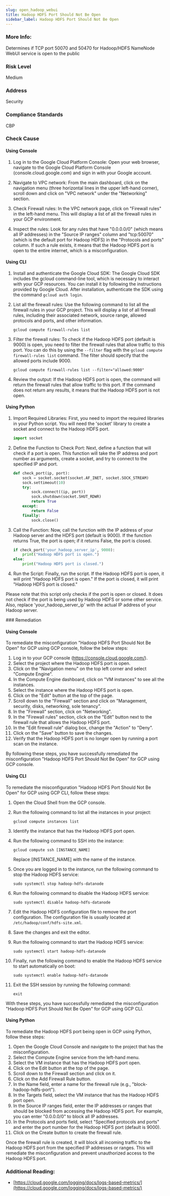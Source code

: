 ```yaml
---
slug: open_hadoop_webui
title: Hadoop HDFS Port Should Not Be Open
sidebar_label: Hadoop HDFS Port Should Not Be Open
---
```


### More Info:

Determines if TCP port 50070 and 50470 for Hadoop/HDFS NameNode WebUI service is open to the public

### Risk Level

Medium

### Address

Security

### Compliance Standards

CBP



<Tabs><Tab title='Cause'>
### Check Cause

#### Using Console

1. Log in to the Google Cloud Platform Console: Open your web browser, navigate to the Google Cloud Platform Console (console.cloud.google.com) and sign in with your Google account.

2. Navigate to VPC network: From the main dashboard, click on the navigation menu (three horizontal lines in the upper left-hand corner), scroll down and click on "VPC network" under the "Networking" section.

3. Check Firewall rules: In the VPC network page, click on "Firewall rules" in the left-hand menu. This will display a list of all the firewall rules in your GCP environment.

4. Inspect the rules: Look for any rules that have "0.0.0.0/0" (which means all IP addresses) in the "Source IP ranges" column and "tcp:50070" (which is the default port for Hadoop HDFS) in the "Protocols and ports" column. If such a rule exists, it means that the Hadoop HDFS port is open to the entire internet, which is a misconfiguration.

#### Using CLI

1. Install and authenticate the Google Cloud SDK: The Google Cloud SDK includes the gcloud command-line tool, which is necessary to interact with your GCP resources. You can install it by following the instructions provided by Google Cloud. After installation, authenticate the SDK using the command `gcloud auth login`.

2. List all the firewall rules: Use the following command to list all the firewall rules in your GCP project. This will display a list of all firewall rules, including their associated network, source range, allowed protocols and ports, and other information.

    ```
    gcloud compute firewall-rules list
    ```
   
3. Filter the firewall rules: To check if the Hadoop HDFS port (default is 9000) is open, you need to filter the firewall rules that allow traffic to this port. You can do this by using the `--filter` flag with the `gcloud compute firewall-rules list` command. The filter should specify that the allowed ports include 9000.

    ```
    gcloud compute firewall-rules list --filter="allowed:9000"
    ```

4. Review the output: If the Hadoop HDFS port is open, the command will return the firewall rules that allow traffic to this port. If the command does not return any results, it means that the Hadoop HDFS port is not open.

#### Using Python

1. Import Required Libraries:
   First, you need to import the required libraries in your Python script. You will need the 'socket' library to create a socket and connect to the Hadoop HDFS port.

   ```python
   import socket
   ```

2. Define the Function to Check Port:
   Next, define a function that will check if a port is open. This function will take the IP address and port number as arguments, create a socket, and try to connect to the specified IP and port.

   ```python
   def check_port(ip, port):
       sock = socket.socket(socket.AF_INET, socket.SOCK_STREAM)
       sock.settimeout(10)
       try:
           sock.connect((ip, port))
           sock.shutdown(socket.SHUT_RDWR)
           return True
       except:
           return False
       finally:
           sock.close()
   ```

3. Call the Function:
   Now, call the function with the IP address of your Hadoop server and the HDFS port (default is 9000). If the function returns True, the port is open; if it returns False, the port is closed.

   ```python
   if check_port('your_hadoop_server_ip', 9000):
       print("Hadoop HDFS port is open.")
   else:
       print("Hadoop HDFS port is closed.")
   ```

4. Run the Script:
   Finally, run the script. If the Hadoop HDFS port is open, it will print "Hadoop HDFS port is open." If the port is closed, it will print "Hadoop HDFS port is closed."

Please note that this script only checks if the port is open or closed. It does not check if the port is being used by Hadoop HDFS or some other service. Also, replace 'your_hadoop_server_ip' with the actual IP address of your Hadoop server.

</Tab>


<Tab title='Remediation'>
### Remediation

#### Using Console

To remediate the misconfiguration "Hadoop HDFS Port Should Not Be Open" for GCP using GCP console, follow the below steps:

1. Log in to your GCP console (https://console.cloud.google.com/).
2. Select the project where the Hadoop HDFS port is open.
3. Click on the "Navigation menu" on the top left corner and select "Compute Engine".
4. In the Compute Engine dashboard, click on "VM instances" to see all the instances.
5. Select the instance where the Hadoop HDFS port is open.
6. Click on the "Edit" button at the top of the page.
7. Scroll down to the "Firewall" section and click on "Management, security, disks, networking, sole tenancy".
8. In the "Firewall" section, click on "Networking".
9. In the "Firewall rules" section, click on the "Edit" button next to the firewall rule that allows the Hadoop HDFS port.
10. In the "Edit firewall rule" dialog box, change the "Action" to "Deny".
11. Click on the "Save" button to save the changes.
12. Verify that the Hadoop HDFS port is no longer open by running a port scan on the instance.

By following these steps, you have successfully remediated the misconfiguration "Hadoop HDFS Port Should Not Be Open" for GCP using GCP console.

#### Using CLI

To remediate the misconfiguration "Hadoop HDFS Port Should Not Be Open" for GCP using GCP CLI, follow these steps:

1. Open the Cloud Shell from the GCP console.

2. Run the following command to list all the instances in your project:

   ```
   gcloud compute instances list
   ```

3. Identify the instance that has the Hadoop HDFS port open.

4. Run the following command to SSH into the instance:

   ```
   gcloud compute ssh [INSTANCE_NAME]
   ```

   Replace [INSTANCE_NAME] with the name of the instance.

5. Once you are logged in to the instance, run the following command to stop the Hadoop HDFS service:

   ```
   sudo systemctl stop hadoop-hdfs-datanode
   ```

6. Run the following command to disable the Hadoop HDFS service:

   ```
   sudo systemctl disable hadoop-hdfs-datanode
   ```

7. Edit the Hadoop HDFS configuration file to remove the port configuration. The configuration file is usually located at `/etc/hadoop/conf/hdfs-site.xml`.

8. Save the changes and exit the editor.

9. Run the following command to start the Hadoop HDFS service:

   ```
   sudo systemctl start hadoop-hdfs-datanode
   ```

10. Finally, run the following command to enable the Hadoop HDFS service to start automatically on boot:

    ```
    sudo systemctl enable hadoop-hdfs-datanode
    ```

11. Exit the SSH session by running the following command:

    ```
    exit
    ```

With these steps, you have successfully remediated the misconfiguration "Hadoop HDFS Port Should Not Be Open" for GCP using GCP CLI.

#### Using Python

To remediate the Hadoop HDFS port being open in GCP using Python, follow these steps:

1. Open the Google Cloud Console and navigate to the project that has the misconfiguration.
2. Select the Compute Engine service from the left-hand menu.
3. Select the VM instance that has the Hadoop HDFS port open.
4. Click on the Edit button at the top of the page.
5. Scroll down to the Firewall section and click on it.
6. Click on the Add Firewall Rule button.
7. In the Name field, enter a name for the firewall rule (e.g., "block-hadoop-hdfs-port").
8. In the Targets field, select the VM instance that has the Hadoop HDFS port open.
9. In the Source IP ranges field, enter the IP addresses or ranges that should be blocked from accessing the Hadoop HDFS port. For example, you can enter "0.0.0.0/0" to block all IP addresses.
10. In the Protocols and ports field, select "Specified protocols and ports" and enter the port number for the Hadoop HDFS port (default is 9000).
11. Click on the Create button to create the firewall rule.

Once the firewall rule is created, it will block all incoming traffic to the Hadoop HDFS port from the specified IP addresses or ranges. This will remediate the misconfiguration and prevent unauthorized access to the Hadoop HDFS port.


### Additional Reading:

- [https://cloud.google.com/logging/docs/logs-based-metrics/](https://cloud.google.com/logging/docs/logs-based-metrics/) 


</Tab>
</Tabs>